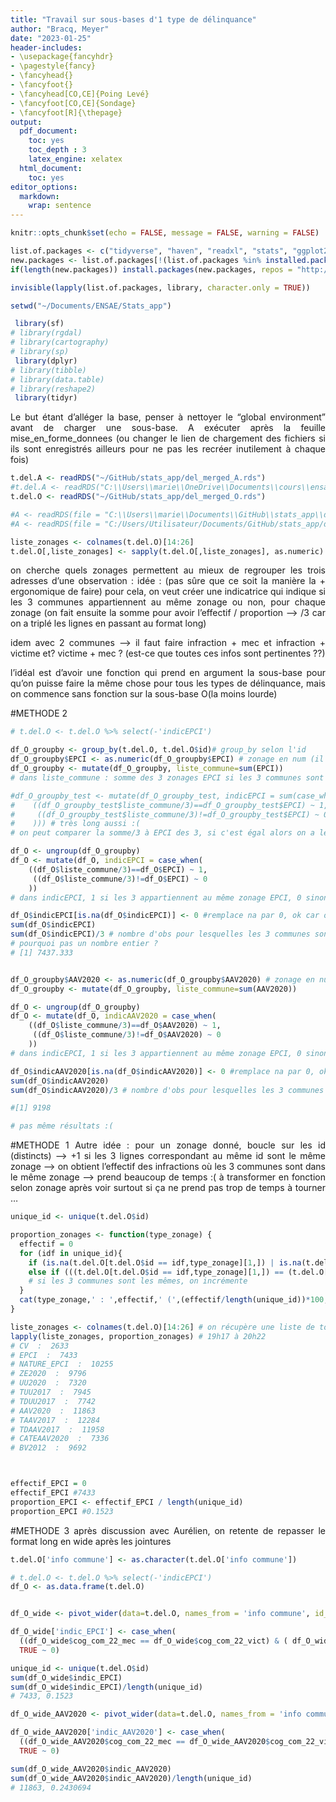 ```yaml
---
title: "Travail sur sous-bases d'1 type de délinquance"
author: "Bracq, Meyer"
date: "2023-01-25"
header-includes:
- \usepackage{fancyhdr}
- \pagestyle{fancy}
- \fancyhead{}
- \fancyfoot{}
- \fancyhead[CO,CE]{Poing Levé}
- \fancyfoot[CO,CE]{Sondage}
- \fancyfoot[R]{\thepage}
output:
  pdf_document:
    toc: yes
    toc_depth : 3
    latex_engine: xelatex
  html_document:
    toc: yes
editor_options: 
  markdown: 
    wrap: sentence
---
```


```{=html}
<style>
body {
text-align: justify}
</style>
```

```r
knitr::opts_chunk$set(echo = FALSE, message = FALSE, warning = FALSE)

```

```r
list.of.packages <- c("tidyverse", "haven", "readxl", "stats", "ggplot2", "ggcorrplot", "data.table", "dplyr", "corrplot", "stargazer", "Hmisc",'cartography','sf','rgdal','sp')
new.packages <- list.of.packages[!(list.of.packages %in% installed.packages()[,"Package"])]
if(length(new.packages)) install.packages(new.packages, repos = "http://cran.us.r-project.org")

invisible(lapply(list.of.packages, library, character.only = TRUE))

setwd("~/Documents/ENSAE/Stats_app")
```


```r
 library(sf)
# library(rgdal)
# library(cartography)
# library(sp)
 library(dplyr)
# library(tibble)
# library(data.table)
# library(reshape2)
 library(tidyr)
```

Le but étant d'alléger la base, penser à nettoyer le "global environment" avant de charger une sous-base. A exécuter après la feuille mise_en_forme_donnees (ou changer le lien de chargement des fichiers si ils sont enregistrés ailleurs pour ne pas les recréer inutilement à chaque fois)

```r
t.del.A <- readRDS("~/GitHub/stats_app/del_merged_A.rds")
#t.del.A <- readRDS("C:\\Users\\marie\\OneDrive\\Documents\\cours\\ensae\\stat app\\sous df\\del_merged_A.rds")
t.del.O <- readRDS("~/GitHub/stats_app/del_merged_O.rds")

#A <- readRDS(file = "C:\\Users\\marie\\Documents\\GitHub\\stats_app\\del_merged_A.rds")
#A <- readRDS(file = "C:/Users/Utilisateur/Documents/GitHub/stats_app/del_merged_A.rds")#clem
```

```r

liste_zonages <- colnames(t.del.O)[14:26]
t.del.O[,liste_zonages] <- sapply(t.del.O[,liste_zonages], as.numeric)

```

on cherche quels zonages permettent au mieux de regrouper les trois adresses d'une observation :
idée : (pas sûre que ce soit la manière la + ergonomique de faire)
pour cela, on veut créer une indicatrice qui indique si les 3 communes appartiennent au même zonage ou non, pour chaque zonage
(on fait ensuite la somme pour avoir l'effectif / proportion --> /3 car on a triplé les lignes en passant au format long)

idem avec 2 communes --> il faut faire infraction + mec et infraction + victime et? victime + mec ? (est-ce que toutes ces infos sont pertinentes ??)

l'idéal est d'avoir une fonction qui prend en argument la sous-base pour qu'on puisse faire la même chose pour tous les types de délinquance, mais on commence sans fonction sur la sous-base O(la moins lourde)

#METHODE 2
```r

# t.del.O <- t.del.O %>% select(-'indicEPCI')

df_O_groupby <- group_by(t.del.O, t.del.O$id)# group_by selon l'id
df_O_groupby$EPCI <- as.numeric(df_O_groupby$EPCI) # zonage en num (il faut tous les changer après)
df_O_groupby <- mutate(df_O_groupby, liste_commune=sum(EPCI)) 
# dans liste_commune : somme des 3 zonages EPCI si les 3 communes sont renseignées, NA si une commune manquante

#df_O_groupby_test <- mutate(df_O_groupby_test, indicEPCI = sum(case_when(
#    ((df_O_groupby_test$liste_commune/3)==df_O_groupby_test$EPCI) ~ 1,
#     ((df_O_groupby_test$liste_commune/3)!=df_O_groupby_test$EPCI) ~ 0
#    ))) # très long aussi :(
# on peut comparer la somme/3 à EPCI des 3, si c'est égal alors on a le même sur les 3 --> indic = 1, sinon ils sont différents --> indic=0:

df_O <- ungroup(df_O_groupby)
df_O <- mutate(df_O, indicEPCI = case_when(
    ((df_O$liste_commune/3)==df_O$EPCI) ~ 1,
     ((df_O$liste_commune/3)!=df_O$EPCI) ~ 0
    ))
# dans indicEPCI, 1 si les 3 appartiennent au même zonage EPCI, 0 sinon

df_O$indicEPCI[is.na(df_O$indicEPCI)] <- 0 #remplace na par 0, ok car on fait la somme
sum(df_O$indicEPCI)
sum(df_O$indicEPCI)/3 # nombre d'obs pour lesquelles les 3 communes sont dans le même zonage EPCI
# pourquoi pas un nombre entier ?
# [1] 7437.333



```


```r

df_O_groupby$AAV2020 <- as.numeric(df_O_groupby$AAV2020) # zonage en num (il faut tous les changer après)
df_O_groupby <- mutate(df_O_groupby, liste_commune=sum(AAV2020)) 

df_O <- ungroup(df_O_groupby)
df_O <- mutate(df_O, indicAAV2020 = case_when(
    ((df_O$liste_commune/3)==df_O$AAV2020) ~ 1,
     ((df_O$liste_commune/3)!=df_O$AAV2020) ~ 0
    ))
# dans indicEPCI, 1 si les 3 appartiennent au même zonage EPCI, 0 sinon

df_O$indicAAV2020[is.na(df_O$indicAAV2020)] <- 0 #remplace na par 0, ok car on fait la somme
sum(df_O$indicAAV2020)
sum(df_O$indicAAV2020)/3 # nombre d'obs pour lesquelles les 3 communes sont dans le même zonage EPCI

#[1] 9198

# pas même résultats :(
```


#METHODE 1
Autre idée : pour un zonage donné, boucle sur les id (distincts) --> +1 si les 3 lignes correspondant au même id sont le même zonage --> on obtient l'effectif des infractions où les 3 communes sont dans le même zonage
--> prend beaucoup de temps :(
à transformer en fonction selon zonage après
voir surtout si ça ne prend pas trop de temps à tourner ...
```r
unique_id <- unique(t.del.O$id)

proportion_zonages <- function(type_zonage) {
  effectif = 0
  for (idf in unique_id){
    if (is.na(t.del.O[t.del.O$id == idf,type_zonage][1,]) | is.na(t.del.O[t.del.O$id == idf,type_zonage][2,]) | is.na(t.del.O[t.del.O$id == idf,type_zonage][3,])) effectif = effectif #cas où les 3 communes ne sont pas renseignées
    else if (((t.del.O[t.del.O$id == idf,type_zonage][1,]) == (t.del.O[t.del.O$id == idf,type_zonage][2,])) & ((t.del.O[t.del.O$id == idf,type_zonage][1,] == t.del.O[t.del.O$id == idf,type_zonage][3,])))  effectif = effectif+1
    # si les 3 communes sont les mêmes, on incrémente 
  }
  cat(type_zonage,' : ',effectif,' (',(effectif/length(unique_id))*100,'%)\n')
}

liste_zonages <- colnames(t.del.O)[14:26] # on récupère une liste de tous les types de zonages (colonne arrondissement à la fin)
lapply(liste_zonages, proportion_zonages) # 19h17 à 20h22
# CV  :  2633
# EPCI  :  7433
# NATURE_EPCI  :  10255
# ZE2020  :  9796
# UU2020  :  7320
# TUU2017  :  7945
# TDUU2017  :  7742
# AAV2020  :  11863
# TAAV2017  :  12284
# TDAAV2017  :  11958
# CATEAAV2020  :  7336
# BV2012  :  9692



effectif_EPCI = 0
effectif_EPCI #7433
proportion_EPCI <- effectif_EPCI / length(unique_id)
proportion_EPCI #0.1523

```

#METHODE 3
après discussion avec Aurélien, on retente de repasser le format long en wide après les jointures
```r

t.del.O['info commune'] <- as.character(t.del.O['info commune']) 

# t.del.O <- t.del.O %>% select(-'indicEPCI')
df_O <- as.data.frame(t.del.O)


df_O_wide <- pivot_wider(data=t.del.O, names_from = 'info commune', id_cols = 'id', values_from = 'EPCI')

df_O_wide['indic_EPCI'] <- case_when(
  ((df_O_wide$cog_com_22_mec == df_O_wide$cog_com_22_vict) & ( df_O_wide$cog_com_22_mec == df_O_wide$cog_com_22_inf)) ~ 1,
  TRUE ~ 0)

unique_id <- unique(t.del.O$id)
sum(df_O_wide$indic_EPCI)
sum(df_O_wide$indic_EPCI)/length(unique_id)
# 7433, 0.1523

```
```r


df_O_wide_AAV2020 <- pivot_wider(data=t.del.O, names_from = 'info commune', id_cols = 'id', values_from = 'AAV2020')

df_O_wide_AAV2020['indic_AAV2020'] <- case_when(
  ((df_O_wide_AAV2020$cog_com_22_mec == df_O_wide_AAV2020$cog_com_22_vict) & ( df_O_wide_AAV2020$cog_com_22_mec == df_O_wide_AAV2020$cog_com_22_inf)) ~ 1,
  TRUE ~ 0)

sum(df_O_wide_AAV2020$indic_AAV2020)
sum(df_O_wide_AAV2020$indic_AAV2020)/length(unique_id)
# 11863, 0.2430694


```

